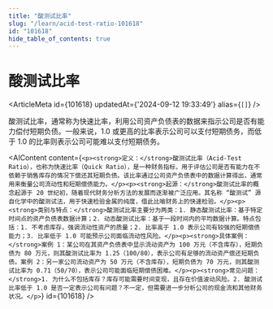 ```yaml
---
title: "酸测试比率"
slug: "/learn/acid-test-ratio-101618"
id: "101618"
hide_table_of_contents: true
---
```



# 酸测试比率

<ArticleMeta id={101618} updatedAt={'2024-09-12 19:33:49'} alias={`[]`} />
<div className='border-solid border-b border-t-0 my-4 border-[var(--ifm-color-gray-300)]' />

酸测试比率，通常称为快速比率，利用公司资产负债表的数据来指示公司是否有能力偿付短期负债。一般来说，1.0 或更高的比率表示公司可以支付短期债务，而低于 1.0 的比率则表示公司可能难以支付短期债务。

<AIContent content={`<p><strong>定义：</strong>酸测试比率（Acid-Test Ratio），也称为快速比率（Quick Ratio），是一种财务指标，用于评估公司是否有能力在不依赖于销售库存的情况下偿还其短期负债。该比率通过公司资产负债表中的数据计算得出，通常用来衡量公司流动性和短期偿债能力。</p><p><strong>起源：</strong>酸测试比率的概念起源于 20 世纪初，随着现代财务分析方法的发展而逐渐被广泛应用。其名称 “酸测试” 源自化学中的酸测试法，用于快速检验金属的纯度，借此比喻财务上的快速检验。</p><p><strong>类别与特点：</strong>酸测试比率主要分为两类：1. 静态酸测试比率：基于特定时间点的资产负债表数据计算；2. 动态酸测试比率：基于一段时间内的平均数据计算。特点包括：1. 不考虑库存，强调流动性资产的质量；2. 比率高于 1.0 表示公司有较强的短期偿债能力；3. 比率低于 1.0 可能预示公司面临流动性风险。</p><p><strong>具体案例：</strong>案例 1：某公司在其资产负债表中显示流动资产为 100 万元（不含库存），短期负债为 80 万元，则其酸测试比率为 1.25（100/80），表示公司有足够的流动资产偿还短期负债。案例 2：另一家公司流动资产为 50 万元（不含库存），短期负债为 70 万元，则其酸测试比率为 0.71（50/70），表示公司可能面临短期偿债困难。</p><p><strong>常见问题：</strong>1. 为什么不包括库存？库存可能需要时间变现，且存在价值波动风险。2. 酸测试比率低于 1.0 是否一定表示公司有问题？不一定，但需要进一步分析公司的现金流和其他财务状况。</p>`} id={101618} />
